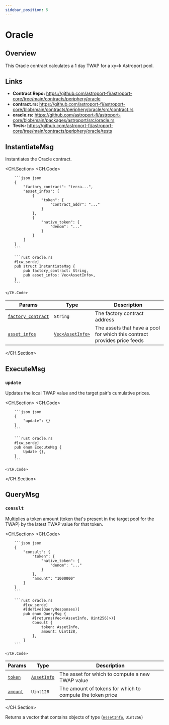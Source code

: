 ```yaml
---
sidebar_position: 5
---
```


# Oracle

## Overview

This Oracle contract calculates a 1 day TWAP for a xy=k Astroport pool.

## Links

- **Contract Repo:** https://github.com/astroport-fi/astroport-core/tree/main/contracts/periphery/oracle
- **contract.rs:** https://github.com/astroport-fi/astroport-core/blob/main/contracts/periphery/oracle/src/contract.rs
- **oracle.rs:** https://github.com/astroport-fi/astroport-core/blob/main/packages/astroport/src/oracle.rs
- **Tests:** https://github.com/astroport-fi/astroport-core/tree/main/contracts/periphery/oracle/tests

## InstantiateMsg

Instantiates the Oracle contract.

<CH.Section>
    <CH.Code>

        ```json json 
        {
            "factory_contract": "terra...", 
            "asset_infos": [
                {
                    "token": {
                        "contract_addr": "..."
                    }
                },
                {
                    "native_token": {
                        "denom": "..."
                    }
                }
            ]
        }
        ```

        ```rust oracle.rs
        #[cw_serde]
        pub struct InstantiateMsg {
            pub factory_contract: String,
            pub asset_infos: Vec<AssetInfo>,
        }
        ```

    </CH.Code>

| **Params**      | **Type** | **Description** |
| ----------- | ----------- | ----------- |
| [`factory_contract`](focus://json#2)   | `String`    | The factory contract address      |
| [`asset_infos`](focus://json#3:14)   | [`Vec<AssetInfo>`](./common-types#assetinfo) | The assets that have a pool for which this contract provides price feeds      |

</CH.Section>

## ExecuteMsg

### `update`

Updates the local TWAP value and the target pair's cumulative prices.

<CH.Section>
    <CH.Code>

        ```json json
        {
            "update": {}
        }
        ```

        ```rust oracle.rs
        #[cw_serde]
        pub enum ExecuteMsg {
            Update {},
        }
        ```

    </CH.Code>
</CH.Section>

## QueryMsg

### `consult`

Multiplies a token amount (token that's present in the target pool for the TWAP) by the latest TWAP value for that token.

<CH.Section>
    <CH.Code>

        ```json json
        {
            "consult": {
                "token": {
                    "native_token": {
                        "denom": "..."
                    }
                },
                "amount": "1000000"
            }
        }
        ```

        ```rust oracle.rs
            #[cw_serde]
            #[derive(QueryResponses)]
            pub enum QueryMsg {
                #[returns(Vec<(AssetInfo, Uint256)>)]
                Consult {
                    token: AssetInfo,
                    amount: Uint128,
                },
            }
        ```

    </CH.Code>

| **Params**      | **Type** | **Description** |
| ----------- | ----------- | ----------- |
| [`token`](focus://json#3:7)   | [`AssetInfo`](./common-types#assetinfo)    | The asset for which to compute a new TWAP value      |
| [`amount`](focus://json#8)   | `Uint128` | The amount of tokens for which to compute the token price      |

</CH.Section>

Returns a vector that contains objects of type ([`AssetInfo`](./common-types#assetinfo), `Uint256`)


